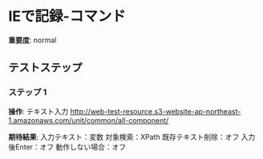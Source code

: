 # IEで記録-コマンド

**重要度**: normal

## テストステップ

### ステップ 1

**操作**: テキスト入力
http://web-test-resource.s3-website-ap-northeast-1.amazonaws.com/unit/common/all-component/

**期待結果**:
入力テキスト：変数
対象検索：XPath
既存テキスト削除：オフ
入力後Enter：オフ
動作しない場合：オフ

